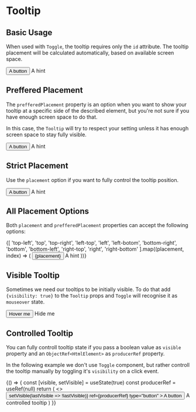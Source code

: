 


<Meta title="MDX/Tooltip" />

# Tooltip

## Basic Usage

When used with `Toggle`, the tooltip requires only the `id` attribute.
The tooltip placement will be calculated automatically, based on
available screen space.

<Canvas>
  <Story name="Basic Usage">
    <Toggle>
      <button type="button" className="yobta-button-primary">
        A button
      </button>
      <Tooltip id="basic-tooltip">A hint</Tooltip>
    </Toggle>
  </Story>
</Canvas>

## Preffered Placement

The `prefferedPlacement` property is an option when you want to show
your tooltip at a specific side of the described element, but you're
not sure if you have enough screen space to do that.

In this case, the `Tooltip` will try to respect your setting unless
it has enough screen space to stay fully visible.

<Canvas>
  <Story name="Preffered Placement">
    <Toggle>
      <button type="button" className="yobta-button-primary">
        A button
      </button>
      <Tooltip id="preffered-tooltip" prefferedPlacement="left">
        A hint
      </Tooltip>
    </Toggle>
  </Story>
</Canvas>

## Strict Placement

Use the `placement` option if you want to fully control the tooltip position.

<Canvas>
  <Story name="Strict Placement">
    <Toggle>
      <button type="button" className="yobta-button-primary">
        A button
      </button>
      <Tooltip id="strict-tooltip" placement="left">
        A hint
      </Tooltip>
    </Toggle>
  </Story>
</Canvas>

## All Placement Options

Both `placement` and `prefferedPlacement` properties can accept the following options:

<Canvas>
  <Story name="All Placement Options">
    <div className="grid grid-cols-3 gap-6">
      {[
        'top-left',
        'top',
        'top-right',
        'left-top',
        'left',
        'left-botom',
        'bottom-right',
        'bottom',
        'bottom-left',
        'right-top',
        'right',
        'right-bottom'
      ].map((placement, index) => (
        <Toggle key={index}>
          <button className="yobta-button-primary" type="button">
            {placement}
          </button>
          <Tooltip id={`tooltip-${placement}`} placement={placement}>
            A hint
          </Tooltip>
        </Toggle>
      ))}
    </div>
  </Story>
</Canvas>

## Visible Tooltip

Sometimes we need our tooltips to be initially visible. To do that
add `{visibility: true}` to the `Tooltip` props and `Toggle` will
recognise it as `mouseover` state.

<Canvas>
  <Story name="Visible Tooltip">
    <Toggle>
      <button type="button" className="yobta-button-primary">
        Hover me
      </button>
      <Tooltip id="visible-tooltip" visible>
        Hide me
      </Tooltip>
    </Toggle>
  </Story>
</Canvas>

## Controlled Tooltip

You can fully controll tooltip state if you pass a boolean value
as `visible` property and an `ObjectRef<HtmlElement>` as
`producerRef` property.

In the following example we don't use `Toggle` component, but
rather controll the tooltip manually by toggling it's `visibility`
on a click event.

<Canvas>
  <Story name="Controlled Tooltip">
    {() => {
      const [visible, setVisible] = useState(true)
      const producerRef = useRef(null)
      return (
        <>
          <button
            className="yobta-button-secondary"
            onClick={() => setVisible(lastVisible => !lastVisible)}
            ref={producerRef}
            type="button"
          >
            A button
          </button>
          <Tooltip
            id="controlled-tooltip"
            visible={visible}
            producerRef={producerRef}
          >
            A controlled tooltip
          </Tooltip>
        </>
      )
    }}
  </Story>
</Canvas>
